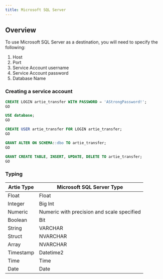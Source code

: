 ```yaml
---
title: Microsoft SQL Server
---
```


## Overview

To use Microsoft SQL Server as a destination, you will need to specify the following:

1. Host
2. Port
3. Service Account username
4. Service Account password
5. Database Name

### Creating a service account

```sql
CREATE LOGIN artie_transfer WITH PASSWORD = 'AStrongPassword!';
GO

USE database;
GO

CREATE USER artie_transfer FOR LOGIN artie_transfer;
GO

GRANT ALTER ON SCHEMA::dbo TO artie_transfer;
GO

GRANT CREATE TABLE, INSERT, UPDATE, DELETE TO artie_transfer;
GO
```

### Typing

| Artie Type | Microsoft SQL Server Type                  |
| ---------- | ------------------------------------------ |
| Float      | Float                                      |
| Integer    | Big Int                                    |
| Numeric    | Numeric with precision and scale specified |
| Boolean    | Bit                                        |
| String     | VARCHAR                                    |
| Struct     | NVARCHAR                                   |
| Array      | NVARCHAR                                   |
| Timestamp  | Datetime2                                  |
| Time       | Time                                       |
| Date       | Date                                       |
